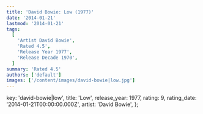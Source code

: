 ```yaml
---
title: 'David Bowie: Low (1977)'
date: '2014-01-21'
lastmod: '2014-01-21'
tags:
  [
    'Artist David Bowie',
    'Rated 4.5',
    'Release Year 1977',
    'Release Decade 1970',
  ]
summary: 'Rated 4.5'
authors: ['default']
images: ['/content/images/david-bowie|low.jpg']
---
```


  key: 'david-bowie|low',
  title: 'Low',
  release_year: 1977,
  rating: 9,
  rating_date: '2014-01-21T00:00:00.000Z',
  artist: 'David Bowie',
};

<MusicRating data={data} />
